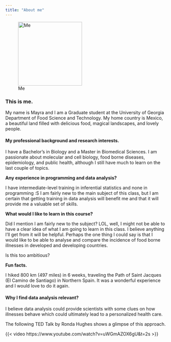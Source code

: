 ```yaml
---
title: "About me"
---
```


![Me](mypic.png){fig-align="left" width="200"}

### This is me.

My name is Mayra and I am a Graduate student at the University of Georgia Department of Food Science and Technology. My home country is Mexico, a beautiful land filled with delicious food, magical landscapes, and lovely people.

#### My professional background and research interests.

I have a Bachelor's in Biology and a Master in Biomedical Sciences. I am passionate about molecular and cell biology, food borne diseases, epidemiology, and public health, although I still have much to learn on the last couple of topics.

**Any experience in programming and data analysis?**

I have intermediate-level training in inferential statistics and none in programming :S I am fairly new to the main subject of this class, but I am certain that getting training in data analysis will benefit me and that it will provide me a valuable set of skills.

**What would I like to learn in this course?**

Did I mention I am fairly new to the subject? LOL, well, I might not be able to have a clear idea of what I am going to learn in this class. I believe anything I'll get from it will be helpful. Perhaps the one thing I could say is that I would like to be able to analyse and compare the incidence of food borne illnesses in developed and developing countries.

Is this too ambitious?

**Fun facts.**

I hiked 800 km (497 miles) in 6 weeks, traveling the Path of Saint Jacques (El Camino de Santiago) in Northern Spain. It was a wonderful experience and I would love to do it again.

#### Why I find data analysis relevant?

I believe data analysis could provide scientists with some clues on how illnesses behave which could ultimately lead to a personalized health care. 

The following TED Talk by Ronda Hughes shows a glimpse of this approach.

{{< video https://www.youtube.com/watch?v=uWGmAZOX6gU&t=2s >}}

